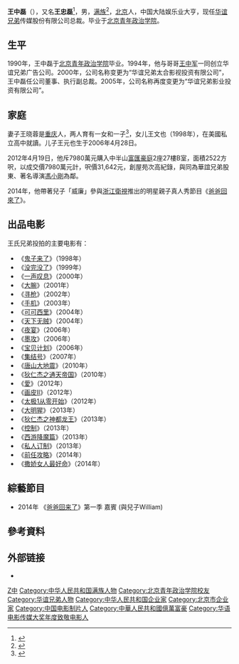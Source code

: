 {{艺人
|name = 王中磊
|别名 = 王忠磊
|类型 = 幕后
|民族 = 满族
|出生日期 ={{Birth date and age|1970|04|04}}
|出生地点 = {{CHN-1949}}[[北京市|北京市]]
|國籍 = {{PRC}}
|教育程度 = [[北京青年政治学院|北京青年政治学院]]
|配偶 = 王晓蓉
|儿女 = 1子1女
|经纪公司 = [[华谊兄弟|华谊兄弟]]
|亲属 = 兄：[[王中军|王中军]]
}}
'''王中磊'''（{{bd|1970年|4月4日|catIdx=W}}），又名'''王忠磊'''<ref>{{Cite web|title=华谊兄弟回应质疑：造谣者“居心险恶”|url=https://www.guancha.cn/economy/2018_06_12_459815_2.shtml|accessdate=2020-11-25|work=观察者网|archive-date=2019-10-31|archive-url=https://web.archive.org/web/20191031004508/http://www.guancha.cn/economy/2018_06_12_459815_2.shtml|dead-url=no}}</ref>，男，[[满族|满族]]<ref>{{Cite web |url=http://www.youtube.com/watch?v=-QKZUGlrXZA |title=《锵锵三人行（爱情新宣言：爱就要负责）》32秒处；嘉宾：钮承泽、王中磊；2012年02月13日  |accessdate=2012年3月10日 |archive-date=2014年6月27日 |archive-url=https://web.archive.org/web/20140627232333/http://www.youtube.com/watch?v=-QKZUGlrXZA |dead-url=no }}</ref>，[[北京|北京]]人，中国大陆娱乐业大亨，现任[[华谊兄弟|华谊兄弟]]传媒股份有限公司总裁。毕业于[[北京青年政治学院|北京青年政治学院]]。

== 生平 ==
1990年，王中磊于[[北京青年政治学院|北京青年政治学院]]毕业。1994年，他与哥哥[[王中军|王中军]]一同创立华谊兄弟广告公司。2000年，公司名称变更为“华谊兄弟太合影视投资有限公司”，王中磊任公司董事、执行副总裁。2005年，公司名称再度变更为“华谊兄弟影业投资有限公司”。

== 家庭 ==
妻子王晓蓉是[[重庆|重庆]]人，两人育有一女和一子<ref >{{cite web |url=http://www.ahtv.cn/c/2014/0428/00264271.html |language= |title=王中磊妻子曝光 王中磊夫妇早年共患难 |publisher=荆楚网 |date=2014-04-28 |accessdate= |archive-url=https://web.archive.org/web/20140502130946/http://www.ahtv.cn/c/2014/0428/00264271.html |archive-date=2014-05-02 |dead-url=yes }}</ref>，女儿王文也（1998年），在美國私立高中就讀。儿子王元也生于2006年4月28日。

2012年4月19日，他斥7980萬元購入中半山[[富匯豪庭|富匯豪庭]]2座27樓B室，面積2522方呎，以成交價7980萬元計，呎價31,642元，創屋苑次高紀錄，與同為華誼兄弟股東、著名導演[[馮小剛|馮小剛]]為鄰。

2014年，他帶著兒子「威廉」參與[[浙江衛視|浙江衛視]]推出的明星親子真人秀節目《[[爸爸回來了|爸爸回來了]]》。

== 出品电影 ==

王氏兄弟投拍的主要电影有：
*《[[鬼子来了|鬼子来了]]》（1998年）
*《[[没完没了|没完没了]]》（1999年）
*《[[一声叹息|一声叹息]]》（2000年）
*《[[大腕|大腕]]》（2001年）
*《[[寻枪|寻枪]]》（2002年）
*《[[手机_(电影)|手机]]》（2003年）
*《[[可可西里_(电影)|可可西里]]》（2004年）
*《[[天下无贼|天下无贼]]》（2004年）
*《[[夜宴|夜宴]]》（2006年）
*《[[墨攻_(電影)|墨攻]]》（2006年）
*《[[宝贝计划|宝贝计划]]》（2006年）
*《[[集结号|集结号]]》（2007年）
*《[[唐山大地震_(电影)|唐山大地震]]》（2010年）
*《[[狄仁杰之通天帝国|狄仁杰之通天帝国]]》（2010年）
*《[[愛_(電影)|愛]]》（2012年）
*《[[画皮Ⅱ|画皮Ⅱ]]》（2012年）
*《[[太极1从零开始|太极1从零开始]]》（2012年） 
*《[[大明猩|大明猩]]》（2013年）
*《[[狄仁杰之神都龙王|狄仁杰之神都龙王]]》（2013年）
*《[[控制|控制]]》（2013年）
*《[[西游降魔篇|西游降魔篇]]》（2013年）
*《[[私人订制|私人订制]]》（2013年）
*《[[前任攻略|前任攻略]]》（2014年）
*《[[撒娇女人最好命|撒娇女人最好命]]》（2014年）

== 綜藝節目 ==
*2014年 《[[爸爸回来了|爸爸回来了]]》第一季 嘉賓 (與兒子William)

== 參考資料 ==
{{reflist}}

== 外部链接 ==
* {{Sinaweibo|1877716733}}

{{华语电影传媒大奖年度致敬电影人|第16届}}
{{Navboxes 
| title  = 王中磊在[[中国电影家协会|中国电影家协会]]的职务
| list1  =
{{中国电影家协会第八届理事会}}
{{中国电影家协会第九届理事会}}
{{中国电影家协会第十届理事会}}
}}

{{Authority control}}
{{DEFAULTSORT:WANG}}
[[Category:王姓|Z中]]
[[Category:中华人民共和国满族人物|Category:中华人民共和国满族人物]]
[[Category:北京青年政治学院校友|Category:北京青年政治学院校友]]
[[Category:华谊兄弟人物|Category:华谊兄弟人物]]
[[Category:中华人民共和国企业家|Category:中华人民共和国企业家]]
[[Category:北京市企业家|Category:北京市企业家]]
[[Category:中国电影制片人|Category:中国电影制片人]]
[[Category:中華人民共和國億萬富豪|Category:中華人民共和國億萬富豪]]
[[Category:华语电影传媒大奖年度致敬电影人|Category:华语电影传媒大奖年度致敬电影人]]